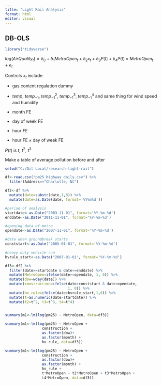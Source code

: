 ---
title: "Light Rail Analysis"
format: html
editor: visual
---

## DB-OLS

```{r}
library("tidyverse")
```

$log(AirQuality_t) = \delta_0 + \delta_1 MetroOpen_t + \delta_2 x_t + \delta_3 P(t) + \delta_4 P(t) \times MetroOpen_t + e_t$

Controls $x_t$ include:

-   gas content regulation dummy

-   $temp$, $temp_{-1}$, $temp_{-1}^2$, $temp_{-1}^3$, $temp_{-1}^4$ and same thing for wind speed and humidity

-   month FE

-   day of week FE

-   hour FE

-   hour FE $\times$ day of week FE

$P(t)$ is $t$, $t^2$, $t^3$

Make a table of average pollution before and after

```{r}
setwd("C:/Git Local/research-light-rail")

df<-read.csv("pm25_highway_daily.csv") %>%
  filter(Address=="Charlotte, NC")
```

```{r}
df2<-df %>%
  mutate(date=substr(date,1,8)) %>%
  mutate(date=as.Date(date, format='%Y%m%d'))
```

```{r}
#period of analysis
startdate<-as.Date("2003-11-01", format='%Y-%m-%d')
enddate<-as.Date("2011-11-01", format='%Y-%m-%d')

#opening data of metro
opendate<-as.Date("2007-11-01", format='%Y-%m-%d')

#date when groundbreak starts
conststart<-as.Date("2005-01-01", format='%Y-%m-%d')

#heavy duty vehicle run
hvrule_start<-as.Date("2007-01-01", format='%Y-%m-%d')
```

```{r}
df3<-df2 %>%
  filter(date>=startdate & date<=enddate) %>%
  mutate(MetroOpen=ifelse(date>=opendate, 1, 0)) %>%
  mutate(dow=wday(date)) %>%
  mutate(construction=ifelse(date>conststart & date<opendate, 
                             1, 0)) %>%
  mutate(hv_rule=ifelse(date>hvrule_start,1,0)) %>%
  mutate(t=as.numeric(date-startdate)) %>%
  mutate(t2=t^2, t3=t^3, t4=t^4)
    
```

```{r}
summary(m1<-lm(log(pm25) ~ MetroOpen, data=df3))

summary(m1<-lm(log(pm25) ~ MetroOpen + 
                 construction + 
                 as.factor(dow)+
                 as.factor(month) + 
                 hv_rule, data=df3))

summary(m1<-lm(log(pm25) ~ MetroOpen + 
                 construction + 
                 as.factor(dow)+
                 as.factor(month) + 
                 hv_rule + 
                 t*MetroOpen + t2*MetroOpen + t3*MetroOpen + 
                 t4*MetroOpen, data=df3))


```
